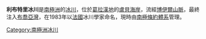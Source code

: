 {{coord|67|30|S|66|46|W|source:GNIS|display=title}}

'''利布特里冰川'''是[[南極洲|南極洲]]的[[冰川|冰川]]，位於[[葛拉漢地|葛拉漢地]]的[[盧貝海岸|盧貝海岸]]，流經[[博伊爾山脈|博伊爾山脈]]，最終注入[[布喬亞灣|布喬亞灣]]，在1983年以[[法國|法國]]冰川學家命名，現時由[[南極條約體系|南極條約體系]]管理。

{{DEFAULTSORT:Lliboutry Glacier}}
[[Category:南極洲冰川|Category:南極洲冰川]]


{{LoubetCoast-geo-stub}}